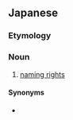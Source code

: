 ==Japanese==
{{ja-kanjitab|めい|めい|けん|yomi=on}}

===Etymology===
{{suffix|命名|権|lang=ja|t1=naming|t2=right|sort=めいめいけん}}

===Noun===
{{ja-noun|めいめいけん}}

# {{lb|ja|business|sort=めいめいけん}} [[naming rights]]

====Synonyms====
* {{sense|naming rights}} {{l|ja|ネーミングライツ|tr=nēmingu-raitsu|sc=Jpan}}
